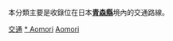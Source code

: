 {{Catnav|頁面分類|各種主題的頁面分類|按國家分類|各國交通|日本交通|東北地方交通}}
{{Catnav|頁面分類|人类社会|交通|各國交通|日本交通|東北地方交通}}

本分類主要是收錄位在日本'''[[青森縣|青森縣]]'''境內的交通路線。
{{日本行政區劃分類導航|交通}}
{{commons category|Transport in Aomori prefecture}}

[[Category:青森縣|交通]]
[[Category:東北地方交通|* Aomori]]
[[Category:日本各都道府縣交通|Aomori]]